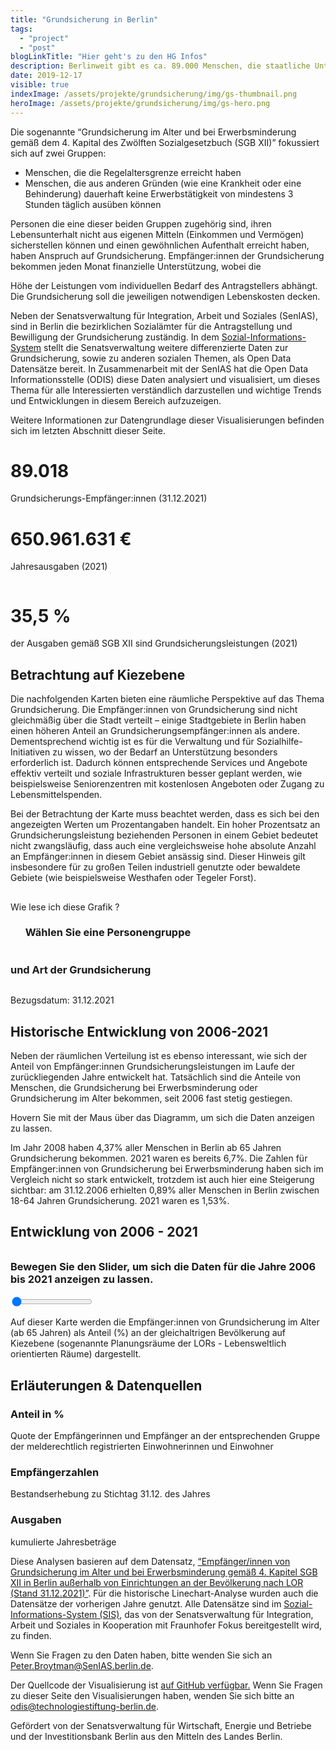 ```yaml
---
title: "Grundsicherung in Berlin"
tags:
  - "project"
  - "post"
blogLinkTitle: "Hier geht's zu den HG Infos"
description: Berlinweit gibt es ca. 89.000 Menschen, die staatliche Unterstützung in Form von Grundsicherung zur Sicherung ihres Lebensunterhalts bekommen.
date: 2019-12-17
visible: true
indexImage: /assets/projekte/grundsicherung/img/gs-thumbnail.png
heroImage: /assets/projekte/grundsicherung/img/gs-hero.png
---
```


Die sogenannte “Grundsicherung im Alter und bei Erwerbsminderung gemäß dem 4. Kapital des Zwölften
Sozialgesetzbuch (SGB XII)” fokussiert sich auf zwei Gruppen:

- Menschen, die die <span title="Leistungsberechtigt wegen Alters ist, wer die Altersgrenze erreicht hat. Personen, die vor dem 1. Januar 1947 geboren sind, erreichen die Altersgrenze mit Vollendung des 65. Lebensjahres. Für Personen, die nach dem 31. Dezember 1946 geboren sind, wird die Altersgrenze angehoben.">Regelaltersgrenze</span> erreicht haben
- Menschen, die aus anderen Gründen (wie eine Krankheit oder eine Behinderung) dauerhaft keine Erwerbstätigkeit von mindestens 3 Stunden täglich ausüben können

Personen die eine dieser beiden Gruppen zugehörig sind, ihren Lebensunterhalt nicht aus eigenen Mitteln (Einkommen und Vermögen) sicherstellen können und einen <span title="Wer sich nur kurzfristig auf Besuch oder zum Urlaub in Deutschland aufhält, hat keinen Anspruch auf Leistungen der Grundsicherung im Alter und bei Erwerbsminderung. Lediglich Menschen, die ihren Lebensmittelpunkt in Deutschland haben, können Grundsicherung beziehen. Weder ein fester Wohnsitz noch die deutsche Staatsangehörigkeit sind Voraussetzung für den Bezug von Grundsicherung.">gewöhnlichen Aufenthalt</span> erreicht haben, haben Anspruch auf Grundsicherung. Empfänger:innen der Grundsicherung bekommen jeden Monat finanzielle Unterstützung, wobei die

<span title="Die Höhe der Grundsicherung berechnet sich durch den gesetzlich definierten Regelbedarf des Bezugsberechtigten zuzüglich Kosten der Unterkunft und Heizung, Mehrbedarf, Kranken- und Pflegeversicherungsbeiträge und evtl. Sonderbedarf abzüglich seines Einkommens bzw. Vermögens.">
  Höhe der Leistungen
</span>
vom individuellen Bedarf des Antragstellers abhängt. Die Grundsicherung soll die
jeweiligen notwendigen Lebenskosten decken.

Neben der Senatsverwaltung für Integration, Arbeit und Soziales (SenIAS), sind in Berlin die bezirklichen
Sozialämter für die Antragstellung und Bewilligung der Grundsicherung zuständig. In dem <a class="gsi-link" href="https://www.sozial-informations-system.de/" target="blank">Sozial-Informations-System</a> stellt die Senatsverwaltung weitere differenzierte Daten zur Grundsicherung, sowie zu anderen sozialen Themen,
als Open Data Datensätze bereit. In Zusammenarbeit mit der SenIAS hat die Open Data Informationsstelle (ODIS) diese Daten analysiert und visualisiert, um dieses Thema für alle Interessierten verständlich darzustellen und
wichtige Trends und Entwicklungen in diesem Bereich aufzuzeigen.

Weitere Informationen zur Datengrundlage dieser Visualisierungen befinden sich im letzten Abschnitt dieser
Seite.

<div class="chart-content">
  <div class="number-div">
    <h1 class="counter">89.018</h1>
    <p>Grundsicherungs-Empfänger:innen (31.12.2021)</p>
  </div>
  <div class="number-div">
    <h1>650.961.631 €</h1>
    <p style="padding-bottom: 1em">Jahresausgaben (2021)</p>
  </div>
  <div class="number-div">
    <h1>35,5 %</h1>
    <p>der Ausgaben gemäß SGB XII sind Grundsicherungsleistungen (2021)</p>
  </div>
</div>

## Betrachtung auf Kiezebene

Die nachfolgenden Karten bieten eine räumliche Perspektive auf das Thema Grundsicherung. Die Empfänger:innen von
Grundsicherung sind nicht gleichmäßig über die Stadt verteilt – einige Stadtgebiete in Berlin haben einen
höheren Anteil an Grundsicherungsempfänger:innen als andere. Dementsprechend wichtig ist es für die Verwaltung
und für Sozialhilfe-Initiativen zu wissen, wo der Bedarf an Unterstützung besonders erforderlich ist. Dadurch
können entsprechende Services und Angebote effektiv verteilt und soziale Infrastrukturen besser geplant werden,
wie beispielsweise Seniorenzentren mit kostenlosen Angeboten oder Zugang zu Lebensmittelspenden.

Bei der Betrachtung der Karte muss beachtet werden, dass es sich bei den angezeigten Werten um Prozentangaben
handelt. Ein hoher Prozentsatz an Grundsicherungsleistung beziehenden Personen in einem Gebiet bedeutet nicht
zwangsläufig, dass auch eine vergleichsweise hohe absolute Anzahl an Empfänger:innen in diesem Gebiet ansässig
sind. Dieser Hinweis gilt insbesondere für zu großen Teilen industriell genutzte oder bewaldete Gebiete (wie
beispielsweise Westhafen oder Tegeler Forst).

<div class="map-content grey-bg pb-6" id="map-wrapper">
  <div class="section pb-6 pt-6 flex-wrapper">
    <div class="flex-wrapper col">
      <h2
        class="headline-03"
        id="content-title"
        style="width: 120% !important; overflow: visible"
      ></h2>
      <div class="map-text" style="top: 0">
        <p class="headline-04" style="margin-top: 1em">
          <span class="text-hover">
            Wie lese ich diese Grafik <span class="questionmark">? </span>
            <span class="tooltiptext" id="content-description"></span>
          </span>
        </p>
        <p></p>
        <div id="navigation">
          <ul id="main-navigation">
            <h3 style="margin-bottom: 1em">Wählen Sie eine Personengruppe</h3>
          </ul>
          <h3 style="margin-bottom: 1em; display: inline-block;">
            und Art der Grundsicherung
          </h3>
          <ul id="sub-navigation"></ul>
        </div>
      </div>
    </div>
    <div id="map"></div>
  </div>
  <div class="section pb-6">
    <p class="headline-04">Bezugsdatum: 31.12.2021</p>
  </div>
</div>

## Historische Entwicklung von 2006-2021

Neben der räumlichen Verteilung ist es ebenso interessant, wie sich der Anteil von Empfänger:innen
Grundsicherungsleistungen im Laufe der zurückliegenden Jahre entwickelt hat. Tatsächlich sind die Anteile von
Menschen, die Grundsicherung bei Erwerbsminderung oder Grundsicherung im Alter bekommen, seit 2006 fast stetig
gestiegen.

Hovern Sie mit der Maus über das Diagramm, um sich die Daten anzeigen zu lassen.

<div class="chart-content pb-6" id="timeline-wrapper">
  <div id="timeline"></div>
</div>

Im Jahr 2008 haben 4,37% aller Menschen in Berlin ab 65 Jahren Grundsicherung bekommen. 2021 waren es bereits
6,7%. Die Zahlen für Empfänger:innen von Grundsicherung bei Erwerbsminderung haben sich im Vergleich nicht so
stark entwickelt, trotzdem ist auch hier eine Steigerung sichtbar: am 31.12.2006 erhielten 0,89% aller Menschen
in Berlin zwischen 18-64 Jahren Grundsicherung. 2021 waren es 1,53%.

<div class="map-content grey-bg pb-6" id="timelapse-map-wrapper">
  <div class="section pb-6 pt-6 flex-wrapper">
    <div class="flex-wrapper col">
      <div class="map-text">
        <h2 class="headline-03" id="content-title">
          Entwicklung von 2006 - 2021
        </h2>
        <h3 style="margin-bottom: 1em; margin-top: 2em">
          Bewegen Sie den Slider, um sich die Daten für die Jahre 2006 bis 2021
          anzeigen zu lassen.
        </h3>
        <div id="slider-wrapper slider-container">
          <input
            class="slider"
            id="slider"
            type="range"
            min="2006"
            max="2021"
            value="1"
            step="1"
          />
          <div id="year-label"></div>
        </div>
        <p
          style="margin-bottom: 10px"
          class="headline-04"
          id="content-description"
        >
          Auf dieser Karte werden die Empfänger:innen von Grundsicherung im
          Alter (ab 65 Jahren) als Anteil (%) an der gleichaltrigen Bevölkerung
          auf Kiezebene (sogenannte Planungsräume der LORs - Lebensweltlich
          orientierten Räume) dargestellt.
        </p>
      </div>
    </div>
    <div id="timelapse-map"></div>
  </div>
</div>

## Erläuterungen & Datenquellen

### Anteil in %

Quote der Empfängerinnen und Empfänger an der entsprechenden Gruppe der melderechtlich registrierten
Einwohnerinnen und Einwohner

### Empfängerzahlen

Bestandserhebung zu Stichtag 31.12. des Jahres

### Ausgaben

kumulierte Jahresbeträge

Diese Analysen basieren auf dem Datensatz, <a class="cross-link" href="https://www.sozial-informations-system.de/datasets/ts1700199029202112-xlsx/?lang=de">“Empfänger/innen von Grundsicherung im Alter und bei Erwerbsminderung gemäß 4. Kapitel SGB XII in Berlin außerhalb von Einrichtungen an der Bevölkerung nach LOR (Stand 31.12.2021)”</a>. Für die historische Linechart-Analyse wurden auch die Datensätze der vorherigen Jahre genutzt. Alle Datensätze sind im <a class="gsi-link" href="https://www.sozial-informations-system.de/home?lang=de" target="blank">Sozial-Informations-System (SIS)</a>, das von der Senatsverwaltung für Integration, Arbeit und Soziales in Kooperation mit Fraunhofer Fokus bereitgestellt wird, zu finden.

Wenn Sie Fragen zu den Daten haben, bitte wenden Sie sich an <a href="mailto:peter.broytman@SenIAS.berlin.de">Peter.Broytman@SenIAS.berlin.de</a>.

Der Quellcode der Visualisierung ist <a href="https://github.com/technologiestiftung/grundsicherung" target="blank">auf GitHub verfügbar.</a> Wenn Sie Fragen zu dieser Seite den Visualisierungen haben, wenden Sie sich bitte an <a href="mailto:odis@technologiestiftung-berlin.de">odis@technologiestiftung-berlin.de</a>.

Gefördert von der Senatsverwaltung für Wirtschaft, Energie und Betriebe und der Investitionsbank Berlin aus den
Mitteln des Landes Berlin.

<script is:inline src="js/1.fadaea37.chunk.js"></script>

<script is:inline src="js/app.a32d7907.js"></script>

